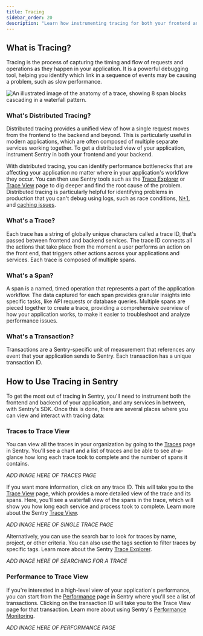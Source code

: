 ```yaml
---
title: Tracing
sidebar_order: 20
description: "Learn how instrumenting tracing for both your frontend and backend can help identify and debug application performance issues. Distributed tracing will allow you to see the impact of errors across your full stack and microservices."
---
```


## What is Tracing?

Tracing is the process of capturing the timing and flow of requests and operations as they happen in your application. It is a powerful debugging tool, helping you identify which link in a sequence of events may be causing a problem, such as slow performance.

![An illustrated image of the anatomy of a trace, showing 8 span blocks cascading in a waterfall pattern.](./img/The-anatomy-of-a-trace.png)

### What's Distributed Tracing?

Distributed tracing provides a unified view of how a single request moves from the frontend to the backend and beyond. This is particularly useful in modern applications, which are often composed of multiple separate services working together. To get a distributed view of your application, instrument Sentry in both your frontend and your backend.

With distributed tracing, you can identify performance bottlenecks that are affecting your application no matter where in your application's workflow they occur. You can then use Sentry tools such as the [Trace Explorer](/product/explore/traces/) or [Trace View](/concepts/key-terms/tracing/trace-view/) page to dig deeper and find the root cause of the problem. Distributed tracing is particularly helpful for identifying problems in production that you can't debug using logs, such as race conditions, [N+1](/product/issues/issue-details/performance-issues/n-one-queries/), and [caching issues](/product/insights/caches/).

### What's a Trace?

Each trace has a string of globally unique characters called a trace ID, that's passed between frontend and backend services. The trace ID connects all the actions that take place from the moment a user performs an action on the front end, that triggers other actions across your applications and services. Each trace is composed of multiple spans.

### What's a Span?

A span is a named, timed operation that represents a part of the application workflow. The data captured for each span provides granular insights into specific tasks, like API requests or database queries. Multiple spans are pieced together to create a trace, providing a comprehensive overview of how your application works, to make it easier to troubleshoot and analyze performance issues.

### What's a Transaction?

Transactions are a Sentry-specific unit of measurement that references any event that your application sends to Sentry. Each transaction has a unique transaction ID.

## How to Use Tracing in Sentry

To get the most out of tracing in Sentry, you'll need to instrument both the frontend and backend of your application, and any services in between, with Sentry's SDK. Once this is done, there are several places where you can view and interact with tracing data:

### Traces to Trace View

You can view all the traces in your organization by going to the [Traces](https://sentry.io/orgredirect/organizations/:orgslug/traces/) page in Sentry. You'll see a chart and a list of traces and be able to see at-a-glance how long each trace took to complete and the number of spans it contains.

_ADD INAGE HERE OF TRACES PAGE_

If you want more information, click on any trace ID. This will take you to the [Trace View](https://sentry.io/orgredirect/organizations/:orgslug/traces/traceid/) page, which provides a more detailed view of the trace and its spans. Here, you'll see a waterfall view of the spans in the trace, which will show you how long each service and process took to complete. Learn more about the Sentry [Trace View](/concepts/key-terms/tracing/trace-view/).

_ADD INAGE HERE OF SINGLE TRACE PAGE_

Alternatively, you can use the search bar to look for traces by name, project, or other criteria. You can also use the tags section to filter traces by specific tags. Learn more about the Sentry [Trace Explorer](/product/explore/traces/).

_ADD INAGE HERE OF SEARCHING FOR A TRACE_

### Performance to Trace View

If you're interested in a high-level view of your application's performance, you can start from the [Performance](https://sentry.io/orgredirect/organizations/:orgslug/performance/) page in Sentry where you'll see a list of transactions. Clicking on the transaction ID will take you to the Trace View page for that transaction. Learn more about using Sentry's [Performance Monitoring](/product/performance/).

_ADD INAGE HERE OF PERFORMANCE PAGE_
